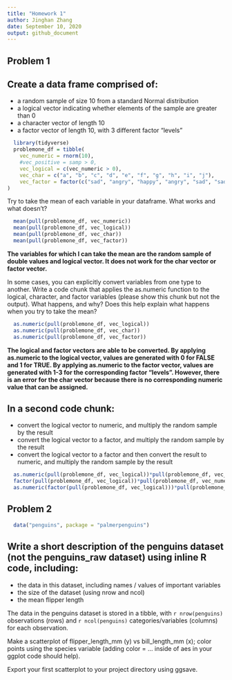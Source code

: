 ```yaml
---
title: "Homework 1"
author: Jinghan Zhang
date: September 10, 2020
output: github_document
---
```


## Problem 1

Create a data frame comprised of:
-----------------------------------------------------------------------
* a random sample of size 10 from a standard Normal distribution
* a logical vector indicating whether elements of the sample are greater than 0
* a character vector of length 10
* a factor vector of length 10, with 3 different factor “levels”

```r
  library(tidyverse)
  problemone_df = tibble(
    vec_numeric = rnorm(10),
    #vec_positive = samp > 0,
    vec_logical = c(vec_numeric > 0),
    vec_char = c("a", "b", "c", "d", "e", "f", "g", "h", "i", "j"),
    vec_factor = factor(c("sad", "angry", "happy", "angry", "sad", "sad", "sad", "happy", "angry", "angry"))
)
```

Try to take the mean of each variable in your dataframe. What works and what doesn’t?

```r
  mean(pull(problemone_df, vec_numeric))
  mean(pull(problemone_df, vec_logical))
  mean(pull(problemone_df, vec_char))
  mean(pull(problemone_df, vec_factor))
```

**The variables for which I can take the mean are the random sample of double values and logical vector. It does not work for the char vector or factor vector.**

In some cases, you can explicitly convert variables from one type to another. Write a code chunk that applies the as.numeric function to the logical, character, and factor variables (please show this chunk but not the output). What happens, and why? Does this help explain what happens when you try to take the mean?

```r
  as.numeric(pull(problemone_df, vec_logical))
  as.numeric(pull(problemone_df, vec_char))
  as.numeric(pull(problemone_df, vec_factor))
```

**The logical and factor vectors are able to be converted. By applying as.numeric to the logical vector, values are generated with 0 for FALSE and 1 for TRUE. By applying as.numeric to the factor vector, values are generated with 1-3 for the corresponding factor "levels". However, there is an error for the char vector because there is no corresponding numeric value that can be assigned.**

In a second code chunk:
-----------------------------------------------------------------------
* convert the logical vector to numeric, and multiply the random sample by the result
* convert the logical vector to a factor, and multiply the random sample by the result
* convert the logical vector to a factor and then convert the result to numeric, and multiply the random sample by the result

```r
  as.numeric(pull(problemone_df, vec_logical))*pull(problemone_df, vec_numeric)
  factor(pull(problemone_df, vec_logical))*pull(problemone_df, vec_numeric)
  as.numeric(factor(pull(problemone_df, vec_logical)))*pull(problemone_df, vec_numeric)
```

## Problem 2

```r
  data("penguins", package = "palmerpenguins")
```

Write a short description of the penguins dataset (not the penguins_raw dataset) using inline R code, including:
-----------------------------------------------------------------------
* the data in this dataset, including names / values of important variables
* the size of the dataset (using nrow and ncol)
* the mean flipper length

The data in the penguins dataset is stored in a tibble, with `r nrow(penguins)` observations (rows) and `r ncol(penguins)` categories/variables (columns) for each observation.

Make a scatterplot of flipper_length_mm (y) vs bill_length_mm (x); color points using the species variable (adding color = ... inside of aes in your ggplot code should help).

Export your first scatterplot to your project directory using ggsave.
